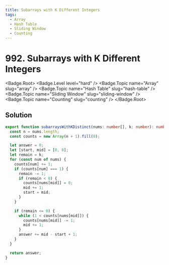 ```yaml
---
title: Subarrays with K Different Integers
tags:
  - Array
  - Hash Table
  - Sliding Window
  - Counting
---
```


# 992. Subarrays with K Different Integers

<Badge.Root>
  <Badge.Level level="hard" />
  <Badge.Topic name="Array" slug="array" />
  <Badge.Topic name="Hash Table" slug="hash-table" />
  <Badge.Topic name="Sliding Window" slug="sliding-window" />
  <Badge.Topic name="Counting" slug="counting" />
</Badge.Root>

## Solution

```typescript filename="solution.ts" copy
export function subarraysWithKDistinct(nums: number[], k: number): number {
  const n = nums.length;
  const counts = new Array(n + 1).fill(0);

  let answer = 0;
  let [start, mid] = [0, 0];
  let remain = k;
  for (const num of nums) {
    counts[num] += 1;
    if (counts[num] === 1) {
      remain -= 1;
      if (remain < 0) {
        counts[nums[mid]] = 0;
        mid += 1;
        start = mid;
      }
    }

    if (remain <= 0) {
      while (1 < counts[nums[mid]]) {
        counts[nums[mid]] -= 1;
        mid += 1;
      }
      answer += mid - start + 1;
    }
  }

  return answer;
}
```

<ProblemLink
  codingSite="leetcode"
  href="https://leetcode.com/problems/subarrays-with-k-different-integers"
  title="Subarrays with K Different Integers"
/>
